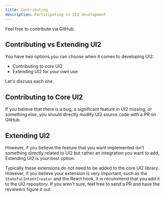 ```yaml
---
title: Contributing
description: Participating in UI2 development
---
```


Feel free to contribute via GitHub.

## Contributing vs Extending UI2

You have two options you can choose when it comes to developing UI2:

* Contributing to core UI2
* Extending UI2 for your own use

Let's discuss each one.

## Contributing to Core UI2

If you believe that there is a bug, a significant feature in UI2 missing, or something else, you should directly modify UI2 source code with a PR on GitHub.

## Extending UI2

However, if you believe the feature that you want implemented isn't something directly related to UI2 but rather an integration you want to add, Extending UI2 is your best option.

Typically these extensions do not need to be added to the core UI2 library. However, if you believe your extension is very important, such as the `StatefulIntentCreator` and the React hook, it is recommend that you add it to the UI2 repository. If you aren't sure, feel free to send a PR and have the reviewers figure it out.